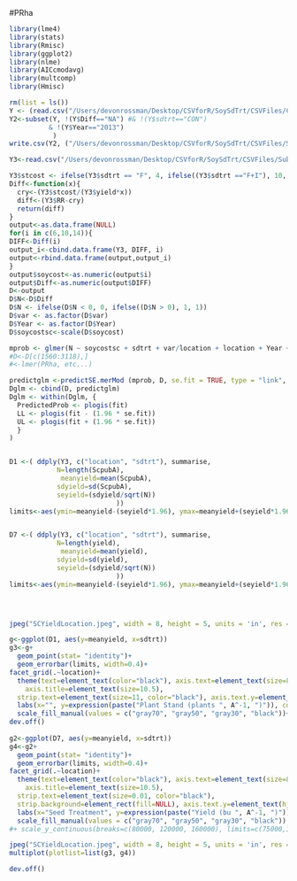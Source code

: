 #PRha

```r
library(lme4)
library(stats)
library(Rmisc)
library(ggplot2)
library(nlme)
library(AICcmodavg)
library(multcomp)
library(Hmisc)

rm(list = ls())
Y <- (read.csv("/Users/devonrossman/Desktop/CSVforR/SoySdTrt/CSVFiles/CADOct3.csv"))
Y2<-subset(Y, !(Y$Diff=="NA") #& !(Y$sdtrt=="CON")
          & !(Y$Year=="2013")
           )
write.csv(Y2, ("/Users/devonrossman/Desktop/CSVforR/SoySdTrt/CSVFiles/SubsetY.csv"))

Y3<-read.csv("/Users/devonrossman/Desktop/CSVforR/SoySdTrt/CSVFiles/SubsetY.csv")

Y3$stcost <- ifelse(Y3$sdtrt == "F", 4, ifelse((Y3$sdtrt =="F+I"), 10, 20))
Diff<-function(x){
  cry<-(Y3$stcost/(Y3$yield*x))
  diff<-(Y3$RR-cry)
  return(diff)
}
output<-as.data.frame(NULL)
for(i in c(6,10,14)){
DIFF<-Diff(i)
output_i<-cbind.data.frame(Y3, DIFF, i)
output<-rbind.data.frame(output,output_i)
}
output$soycost<-as.numeric(output$i)
output$Diff<-as.numeric(output$DIFF)
D<-output
D$N<-D$Diff
D$N <- ifelse(D$N < 0, 0, ifelse((D$N > 0), 1, 1))
D$var <- as.factor(D$var)
D$Year <- as.factor(D$Year)
D$soycostsc<-scale(D$soycost)

mprob <- glmer(N ~ soycostsc + sdtrt + var/location + location + Year + (1 | rep/location:Year), data=D, family=binomial)
#D<-D[c(1560:3118),]
#<-lmer(PRha, etc...)

predictglm <-predictSE.merMod (mprob, D, se.fit = TRUE, type = "link", level=0, print.matrix = FALSE) 
Dglm <- cbind(D, predictglm)
Dglm <- within(Dglm, {
  PredictedProb <- plogis(fit)
  LL <- plogis(fit - (1.96 * se.fit))
  UL <- plogis(fit + (1.96 * se.fit))
  }
)


D1 <-( ddply(Y3, c("location", "sdtrt"), summarise,
            N=length(ScpubA),
             meanyield=mean(ScpubA),
            sdyield=sd(ScpubA),
            seyield=(sdyield/sqrt(N))
                           ))
limits<-aes(ymin=meanyield-(seyield*1.96), ymax=meanyield+(seyield*1.96))


D7 <-( ddply(Y3, c("location", "sdtrt"), summarise,
            N=length(yield),
             meanyield=mean(yield),
            sdyield=sd(yield),
            seyield=(sdyield/sqrt(N))
                           ))
limits<-aes(ymin=meanyield-(seyield*1.96), ymax=meanyield+(seyield*1.96))




jpeg("SCYieldLocation.jpeg", width = 8, height = 5, units = 'in', res = 300)

g<-ggplot(D1, aes(y=meanyield, x=sdtrt))
g3<-g+
  geom_point(stat= "identity")+ 
  geom_errorbar(limits, width=0.4)+
facet_grid(.~location)+
  theme(text=element_text(color="black"), axis.text=element_text(size=8, angle=90, hjust=1),
    axis.title=element_text(size=10.5),
  strip.text=element_text(size=11, color="black"), axis.text.y=element_text(hjust=0.5), axis.text.x=element_text(vjust=0.5, size=0.001), axis.ticks.x=element_blank())+
  labs(x="", y=expression(paste("Plant Stand (plants ", A^-1, ")")), color="")+ 
  scale_fill_manual(values = c("gray70", "gray50", "gray30", "black"))+ scale_y_continuous(breaks=c(80000, 120000, 160000), limits=c(75000,160000))
dev.off()
  
g2<-ggplot(D7, aes(y=meanyield, x=sdtrt))
g4<-g2+
  geom_point(stat= "identity")+ 
  geom_errorbar(limits, width=0.4)+
facet_grid(.~location)+
  theme(text=element_text(color="black"), axis.text=element_text(size=8, angle=90, hjust=1),
    axis.title=element_text(size=10.5),
  strip.text=element_text(size=0.01, color="black"),
  strip.background=element_rect(fill=NULL), axis.text.y=element_text(hjust=0.5), axis.text.x=element_text(vjust=0.5))+
  labs(x="Seed Treatment", y=expression(paste("Yield (bu ", A^-1, ")")), color="")+ 
  scale_fill_manual(values = c("gray70", "gray50", "gray30", "black"))
#+ scale_y_continuous(breaks=c(80000, 120000, 160000), limits=c(75000,160000))

jpeg("SCYieldLocation.jpeg", width = 8, height = 5, units = 'in', res = 300)
multiplot(plotlist=list(g3, g4))

dev.off()



```
